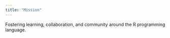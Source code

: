 ```yaml
---
title: "Mission"
---
```


Fostering learning, collaboration, and community around the R programming language.
